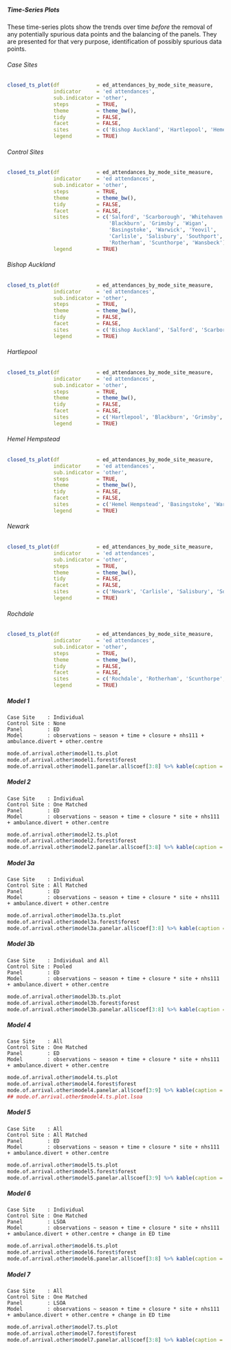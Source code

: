 ##### Time-Series Plots

These time-series plots show the trends over time *before* the removal of any potentially spurious data points and the balancing of the panels.  They are presented for that very purpose, identification of possibly spurious data points.

###### Case Sites

```r
closed_ts_plot(df            = ed_attendances_by_mode_site_measure,
               indicator     = 'ed attendances',
               sub.indicator = 'other',
               steps         = TRUE,
               theme         = theme_bw(),
               tidy          = FALSE,
               facet         = FALSE,
               sites         = c('Bishop Auckland', 'Hartlepool', 'Hemel Hempstead', 'Newark', 'Rochdale'),
               legend        = TRUE)
```

###### Control Sites

```r
closed_ts_plot(df            = ed_attendances_by_mode_site_measure,
               indicator     = 'ed attendances',
               sub.indicator = 'other',
               steps         = TRUE,
               theme         = theme_bw(),
               tidy          = FALSE,
               facet         = FALSE,
               sites         = c('Salford', 'Scarborough', 'Whitehaven',
                                 'Blackburn', 'Grimsby', 'Wigan',
                                 'Basingstoke', 'Warwick', 'Yeovil',
                                 'Carlisle', 'Salisbury', 'Southport',
                                 'Rotherham', 'Scunthorpe', 'Wansbeck'),
               legend        = TRUE)
```

###### Bishop Auckland

```r
closed_ts_plot(df            = ed_attendances_by_mode_site_measure,
               indicator     = 'ed attendances',
               sub.indicator = 'other',
               steps         = TRUE,
               theme         = theme_bw(),
               tidy          = FALSE,
               facet         = FALSE,
               sites         = c('Bishop Auckland', 'Salford', 'Scarborough', 'Whitehaven'),
               legend        = TRUE)
```

###### Hartlepool

```r
closed_ts_plot(df            = ed_attendances_by_mode_site_measure,
               indicator     = 'ed attendances',
               sub.indicator = 'other',
               steps         = TRUE,
               theme         = theme_bw(),
               tidy          = FALSE,
               facet         = FALSE,
               sites         = c('Hartlepool', 'Blackburn', 'Grimsby', 'Wigan'),
               legend        = TRUE)
```

###### Hemel Hempstead

```r
closed_ts_plot(df            = ed_attendances_by_mode_site_measure,
               indicator     = 'ed attendances',
               sub.indicator = 'other',
               steps         = TRUE,
               theme         = theme_bw(),
               tidy          = FALSE,
               facet         = FALSE,
               sites         = c('Hemel Hempstead', 'Basingstoke', 'Warwick', 'Yeovil'),
               legend        = TRUE)
```

###### Newark

```r
closed_ts_plot(df            = ed_attendances_by_mode_site_measure,
               indicator     = 'ed attendances',
               sub.indicator = 'other',
               steps         = TRUE,
               theme         = theme_bw(),
               tidy          = FALSE,
               facet         = FALSE,
               sites         = c('Newark', 'Carlisle', 'Salisbury', 'Southport'),
               legend        = TRUE)
```

###### Rochdale

```r
closed_ts_plot(df            = ed_attendances_by_mode_site_measure,
               indicator     = 'ed attendances',
               sub.indicator = 'other',
               steps         = TRUE,
               theme         = theme_bw(),
               tidy          = FALSE,
               facet         = FALSE,
               sites         = c('Rochdale', 'Rotherham', 'Scunthorpe', 'Wansbeck'),
               legend        = TRUE)
```

##### Model 1
`Case Site    : Individual`\
`Control Site : None`\
`Panel        : ED`\
`Model        : observations ~ season + time + closure + nhs111 + ambulance.divert + other.centre`\

```r
mode.of.arrival.other$model1.ts.plot
mode.of.arrival.other$model1.forest$forest
mode.of.arrival.other$model1.panelar.all$coef[3:8] %>% kable(caption = mode.of.arrival.other$model1.panelar.all$caption)
```

##### Model 2

`Case Site    : Individual`\
`Control Site : One Matched`\
`Panel        : ED`\
`Model        : observations ~ season + time + closure * site + nhs111 + ambulance.divert + other.centre`\

```r
mode.of.arrival.other$model2.ts.plot
mode.of.arrival.other$model2.forest$forest
mode.of.arrival.other$model2.panelar.all$coef[3:8] %>% kable(caption = mode.of.arrival.other$model2.panelar.all$caption)
```

##### Model 3a

`Case Site    : Individual`\
`Control Site : All Matched`\
`Panel        : ED`\
`Model        : observations ~ season + time + closure * site + nhs111 + ambulance.divert + other.centre`\

```r
mode.of.arrival.other$model3a.ts.plot
mode.of.arrival.other$model3a.forest$forest
mode.of.arrival.other$model3a.panelar.all$coef[3:8] %>% kable(caption = mode.of.arrival.other$model3a.panelar.all$caption)
```

##### Model 3b

`Case Site    : Individual and All`\
`Control Site : Pooled`\
`Panel        : ED`\
`Model        : observations ~ season + time + closure * site + nhs111 + ambulance.divert + other.centre`\

```r
mode.of.arrival.other$model3b.ts.plot
mode.of.arrival.other$model3b.forest$forest
mode.of.arrival.other$model3b.panelar.all$coef[3:8] %>% kable(caption = mode.of.arrival.other$model3b.panelar.all$caption)
```

##### Model 4

`Case Site    : All`\
`Control Site : One Matched`\
`Panel        : ED`\
`Model        : observations ~ season + time + closure * site + nhs111 + ambulance.divert + other.centre`\

```r
mode.of.arrival.other$model4.ts.plot
mode.of.arrival.other$model4.forest$forest
mode.of.arrival.other$model4.panelar.all$coef[3:9] %>% kable(caption = mode.of.arrival.other$model4.panelar.all$caption)
## mode.of.arrival.other$model4.ts.plot.lsoa
```

##### Model 5

`Case Site    : All`\
`Control Site : All Matched`\
`Panel        : ED`\
`Model        : observations ~ season + time + closure * site + nhs111 + ambulance.divert + other.centre`\


```r
mode.of.arrival.other$model5.ts.plot
mode.of.arrival.other$model5.forest$forest
mode.of.arrival.other$model5.panelar.all$coef[3:9] %>% kable(caption = mode.of.arrival.other$model5.panelar.all$caption)
```

##### Model 6

`Case Site    : Individual`\
`Control Site : One Matched`\
`Panel        : LSOA`\
`Model        : observations ~ season + time + closure * site + nhs111 + ambulance.divert + other.centre + change in ED time`\

```r
mode.of.arrival.other$model6.ts.plot
mode.of.arrival.other$model6.forest$forest
mode.of.arrival.other$model6.panelar.all$coef[3:8] %>% kable(caption = mode.of.arrival.other$model6.panelar.all$caption)
```

##### Model 7

`Case Site    : All`\
`Control Site : One Matched`\
`Panel        : LSOA`\
`Model        : observations ~ season + time + closure * site + nhs111 + ambulance.divert + other.centre + change in ED time`\

```r
mode.of.arrival.other$model7.ts.plot
mode.of.arrival.other$model7.forest$forest
mode.of.arrival.other$model7.panelar.all$coef[3:8] %>% kable(caption = mode.of.arrival.other$model7.panelar.all$caption)
```
